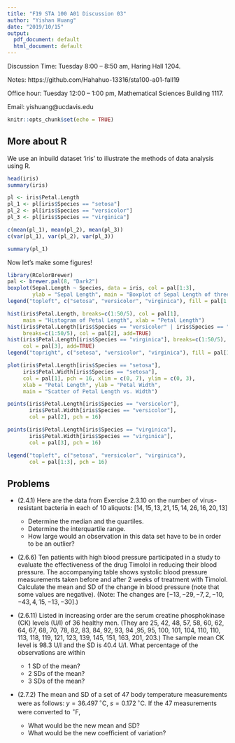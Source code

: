 ```yaml
---
title: "F19 STA 100 A01 Discussion 03"
author: "Yishan Huang"
date: "2019/10/15"
output:
  pdf_document: default
  html_document: default
---
```


Discussion Time: Tuesday 8:00 -- 8:50 am, Haring Hall 1204.

Notes: https://github.com/Hahahuo-13316/sta100-a01-fall19

Office hour: Tuesday 12:00 -- 1:00 pm, Mathematical Sciences Building 1117.

Email: yishuang\@ucdavis.edu

```r
knitr::opts_chunk$set(echo = TRUE)
```

## More about R

We use an inbuild dataset 'iris' to illustrate the methods of data analysis using R.
```r
head(iris)
summary(iris)

pl <- iris$Petal.Length
pl_1 <- pl[iris$Species == "setosa"]
pl_2 <- pl[iris$Species == "versicolor"]
pl_3 <- pl[iris$Species == "virginica"]

c(mean(pl_1), mean(pl_2), mean(pl_3))
c(var(pl_1), var(pl_2), var(pl_3))

summary(pl_1)
```

Now let's make some figures!
```r
library(RColorBrewer)
pal <- brewer.pal(8, "Dark2")
boxplot(Sepal.Length ~ Species, data = iris, col = pal[1:3],
        ylab = "Sepal Length", main = "Boxplot of Sepal Length of threes species")
legend("topleft", c("setosa", "versicolor", "virginica"), fill = pal[1:3])
```

```r
hist(iris$Petal.Length, breaks=c(1:50/5), col = pal[1],
     main = "Histogram of Petal Length", xlab = "Petal Length")
hist(iris$Petal.Length[iris$Species == "versicolor" | iris$Species == "virginica"],
     breaks=c(1:50/5), col = pal[2], add=TRUE)
hist(iris$Petal.Length[iris$Species == "virginica"], breaks=c(1:50/5),
     col = pal[3], add=TRUE)
legend("topright", c("setosa", "versicolor", "virginica"), fill = pal[1:3])
```

```r
plot(iris$Petal.Length[iris$Species == "setosa"],
     iris$Petal.Width[iris$Species == "setosa"],
     col = pal[1], pch = 16, xlim = c(0, 7), ylim = c(0, 3),
     xlab = "Petal Length", ylab = "Petal Width",
     main = "Scatter of Petal Length vs. Width")

points(iris$Petal.Length[iris$Species == "versicolor"],
       iris$Petal.Width[iris$Species == "versicolor"],
       col = pal[2], pch = 16)

points(iris$Petal.Length[iris$Species == "virginica"],
       iris$Petal.Width[iris$Species == "virginica"],
       col = pal[3], pch = 16)

legend("topleft", c("setosa", "versicolor", "virginica"),
       col = pal[1:3], pch = 16)
```

## Problems

- (2.4.1) Here are the data from Exercise 2.3.10 on the number of virus-resistant bacteria in each of 10 aliquots: $[14, 15, 13, 21, 15, 14, 26, 16, 20, 13]$
    - Determine the median and the quartiles.
    - Determine the interquartile range.
    - How large would an observation in this data set have to be in order to be an outlier?
    
- (2.6.6) Ten patients with high blood pressure participated in a study to evaluate the effectiveness of the drug Timolol in reducing their blood pressure. The accompanying table shows systolic blood pressure measurements taken before and after 2 weeks of treatment with Timolol. Calculate the mean and SD of the change in blood pressure (note that some values are negative). (Note: The changes are $[-13, -29, -7, 2, -10, -43, 4, 15, -13, -30]$.)

- (2.6.11) Listed in increasing order are the serum creatine phosphokinase (CK) levels (U/l) of 36 healthy men. (They are 25, 42, 48, 57, 58, 60, 62, 64, 67, 68, 70, 78, 82, 83, 84, 92, 93, 94 ,95, 95, 100, 101, 104, 110, 110, 113, 118, 119, 121, 123, 139, 145, 151, 163, 201, 203.) The sample mean CK level is 98.3 U/l and the SD is 40.4 U/l. What percentage of the observations are within
    - 1 SD of the mean?
    - 2 SDs of the mean?
    - 3 SDs of the mean?
    
- (2.7.2) The mean and SD of a set of 47 body temperature measurements were as follows: $y = 36.497\,^\circ \textrm{C}$, $s = 0.172\,^\circ \textrm{C}$. If the 47 measurements were converted to $^\circ \textrm{F}$,
    - What would be the new mean and SD?
    - What would be the new coefficient of variation?